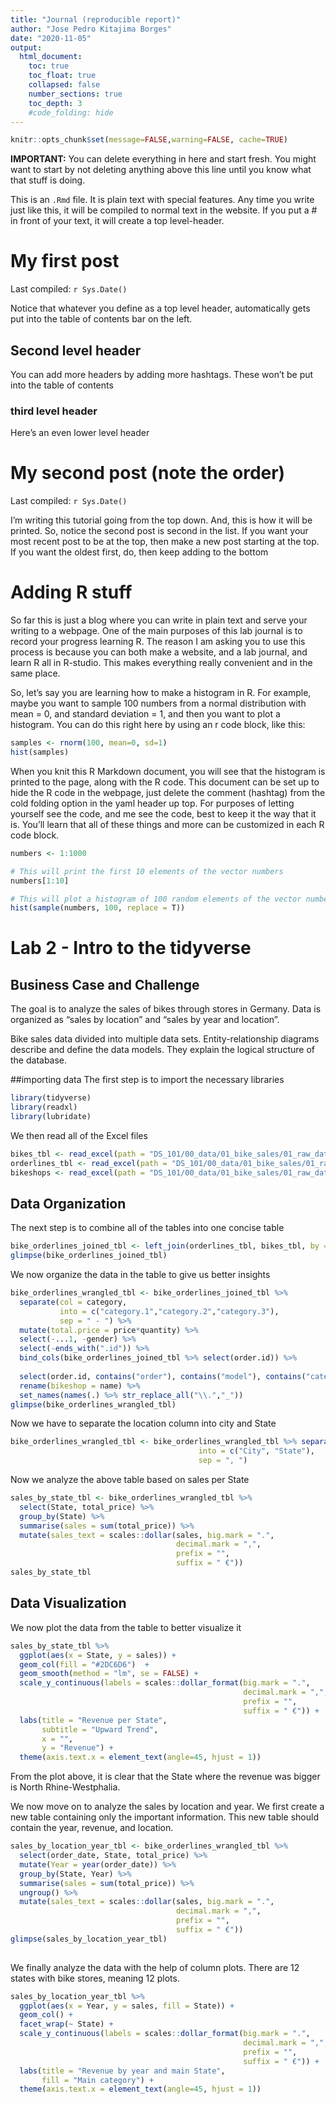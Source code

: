 ```yaml
---
title: "Journal (reproducible report)"
author: "Jose Pedro Kitajima Borges"
date: "2020-11-05"
output:
  html_document:
    toc: true
    toc_float: true
    collapsed: false
    number_sections: true
    toc_depth: 3
    #code_folding: hide
---
```


```r
knitr::opts_chunk$set(message=FALSE,warning=FALSE, cache=TRUE)
```

**IMPORTANT:** You can delete everything in here and start fresh. You might want to start by not deleting anything above this line until you know what that stuff is doing.

This is an `.Rmd` file. It is plain text with special features. Any time you write just like this, it will be compiled to normal text in the website. If you put a \# in front of your text, it will create a top level-header.

# My first post

Last compiled: `r Sys.Date()`

Notice that whatever you define as a top level header, automatically gets put into the table of contents bar on the left. 

## Second level header

You can add more headers by adding more hashtags. These won't be put into the table of contents

### third level header

Here's an even lower level header

# My second post (note the order)

Last compiled: `r Sys.Date()`

I'm writing this tutorial going from the top down. And, this is how it will be printed. So, notice the second post is second in the list. If you want your most recent post to be at the top, then make a new post starting at the top. If you want the oldest first, do, then keep adding to the bottom

# Adding R stuff

So far this is just a blog where you can write in plain text and serve your writing to a webpage. One of the main purposes of this lab journal is to record your progress learning R. The reason I am asking you to use this process is because you can both make a website, and a lab journal, and learn R all in R-studio. This makes everything really convenient and in the same place. 

So, let's say you are learning how to make a histogram in R. For example, maybe you want to sample 100 numbers from a normal distribution with mean = 0, and standard deviation = 1, and then you want to plot a histogram. You can do this right here by using an r code block, like this:

```r
samples <- rnorm(100, mean=0, sd=1)
hist(samples)
```

When you knit this R Markdown document, you will see that the histogram is printed to the page, along with the R code. This document can be set up to hide the R code in the webpage, just delete the comment (hashtag) from the cold folding option in the yaml header up top. For purposes of letting yourself see the code, and me see the code, best to keep it the way that it is. You'll learn that all of these things and more can be customized in each R code block.


```r
numbers <- 1:1000

# This will print the first 10 elements of the vector numbers
numbers[1:10]

# This will plot a histogram of 100 random elements of the vector numbers
hist(sample(numbers, 100, replace = T))
```

# Lab 2 - Intro to the tidyverse

## Business Case and Challenge

The goal is to analyze the sales of bikes through stores in Germany. Data is organized as "sales by location" and "sales by year and location".

Bike sales data divided into multiple data sets. Entity-relationship diagrams describe and define the data models. They explain the logical structure of the database.

##importing data
The first step is to import the necessary libraries

```r
library(tidyverse)
library(readxl)
library(lubridate)
```

We then read all of the Excel files
```r
bikes_tbl <- read_excel(path = "DS_101/00_data/01_bike_sales/01_raw_data/bikes.xlsx")
orderlines_tbl <- read_excel(path = "DS_101/00_data/01_bike_sales/01_raw_data/orderlines.xlsx")
bikeshops <- read_excel(path = "DS_101/00_data/01_bike_sales/01_raw_data/bikeshops.xlsx")
```

## Data Organization
The next step is to combine all of the tables into one concise table
```r
bike_orderlines_joined_tbl <- left_join(orderlines_tbl, bikes_tbl, by = c("product.id"="bike.id")) %>% left_join(bikeshops, by = c("customer.id" = "bikeshop.id"))
glimpse(bike_orderlines_joined_tbl)
```

We now organize the data in the table to give us better insights

```r
bike_orderlines_wrangled_tbl <- bike_orderlines_joined_tbl %>%
  separate(col = category,
           into = c("category.1","category.2","category.3"),
           sep = " - ") %>%
  mutate(total.price = price*quantity) %>%
  select(-...1, -gender) %>%
  select(-ends_with(".id")) %>%
  bind_cols(bike_orderlines_joined_tbl %>% select(order.id)) %>%
  
  select(order.id, contains("order"), contains("model"), contains("category"), price, quantity, total.price, everything()) %>%
  rename(bikeshop = name) %>%
  set_names(names(.) %>% str_replace_all("\\.","_"))
glimpse(bike_orderlines_wrangled_tbl)
```

Now we have to separate the location column into city and State

```r
bike_orderlines_wrangled_tbl <- bike_orderlines_wrangled_tbl %>% separate(col = location,
                                          into = c("City", "State"),
                                          sep = ", ")
```

Now we analyze the above table based on sales per State

```r
sales_by_state_tbl <- bike_orderlines_wrangled_tbl %>%
  select(State, total_price) %>%
  group_by(State) %>%
  summarise(sales = sum(total_price)) %>%
  mutate(sales_text = scales::dollar(sales, big.mark = ".",
                                     decimal.mark = ",",
                                     prefix = "",
                                     suffix = " €"))
sales_by_state_tbl
```
## Data Visualization

We now plot the data from the table to better visualize it

```r
sales_by_state_tbl %>%
  ggplot(aes(x = State, y = sales)) + 
  geom_col(fill = "#2DC6D6")  +
  geom_smooth(method = "lm", se = FALSE) + 
  scale_y_continuous(labels = scales::dollar_format(big.mark = ".", 
                                                    decimal.mark = ",", 
                                                    prefix = "", 
                                                    suffix = " €")) + 
  labs(title = "Revenue per State",
       subtitle = "Upward Trend",
       x = "",
       y = "Revenue") +
  theme(axis.text.x = element_text(angle=45, hjust = 1))

```

From the plot above, it is clear that the State where the revenue was bigger is North Rhine-Westphalia.

We now move on to analyze the sales by location and year.
We first create a new table containing only the important information. This new table should contain the year, revenue, and location.
```r
sales_by_location_year_tbl <- bike_orderlines_wrangled_tbl %>%
  select(order_date, State, total_price) %>%
  mutate(Year = year(order_date)) %>%
  group_by(State, Year) %>%
  summarise(sales = sum(total_price)) %>%
  ungroup() %>%
  mutate(sales_text = scales::dollar(sales, big.mark = ".",
                                     decimal.mark = ",",
                                     prefix = "",
                                     suffix = " €"))
glimpse(sales_by_location_year_tbl)
  
```

We finally analyze the data with the help of column plots. There are 12 states with bike stores, meaning 12 plots.
```r
sales_by_location_year_tbl %>%
  ggplot(aes(x = Year, y = sales, fill = State)) +
  geom_col() + 
  facet_wrap(~ State) + 
  scale_y_continuous(labels = scales::dollar_format(big.mark = ".", 
                                                    decimal.mark = ",", 
                                                    prefix = "", 
                                                    suffix = " €")) +
  labs(title = "Revenue by year and main State",
       fill = "Main category") + 
  theme(axis.text.x = element_text(angle=45, hjust = 1))
```